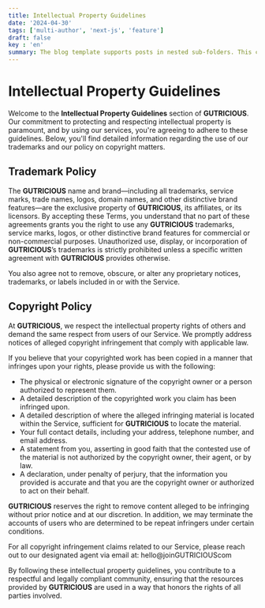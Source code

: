 ```yaml
---
title: Intellectual Property Guidelines  
date: '2024-04-30'
tags: ['multi-author', 'next-js', 'feature']
draft: false
key : 'en'
summary: The blog template supports posts in nested sub-folders. This can be used to group posts of similar content e.g. a multi-part course.
---
```



# Intellectual Property Guidelines

Welcome to the **Intellectual Property Guidelines** section of **GUTRICIOUS**. Our commitment to protecting and respecting intellectual property is paramount, and by using our services, you're agreeing to adhere to these guidelines. Below, you'll find detailed information regarding the use of our trademarks and our policy on copyright matters.

## Trademark Policy

The **GUTRICIOUS** name and brand—including all trademarks, service marks, trade names, logos, domain names, and other distinctive brand features—are the exclusive property of **GUTRICIOUS**, its affiliates, or its licensors. By accepting these Terms, you understand that no part of these agreements grants you the right to use any **GUTRICIOUS** trademarks, service marks, logos, or other distinctive brand features for commercial or non-commercial purposes. Unauthorized use, display, or incorporation of **GUTRICIOUS**’s trademarks is strictly prohibited unless a specific written agreement with **GUTRICIOUS** provides otherwise.

You also agree not to remove, obscure, or alter any proprietary notices, trademarks, or labels included in or with the Service.

## Copyright Policy

At **GUTRICIOUS**, we respect the intellectual property rights of others and demand the same respect from users of our Service. We promptly address notices of alleged copyright infringement that comply with applicable law.

If you believe that your copyrighted work has been copied in a manner that infringes upon your rights, please provide us with the following:

- The physical or electronic signature of the copyright owner or a person authorized to represent them.
- A detailed description of the copyrighted work you claim has been infringed upon.
- A detailed description of where the alleged infringing material is located within the Service, sufficient for **GUTRICIOUS** to locate the material.
- Your full contact details, including your address, telephone number, and email address.
- A statement from you, asserting in good faith that the contested use of the material is not authorized by the copyright owner, their agent, or by law.
- A declaration, under penalty of perjury, that the information you provided is accurate and that you are the copyright owner or authorized to act on their behalf.

**GUTRICIOUS** reserves the right to remove content alleged to be infringing without prior notice and at our discretion. In addition, we may terminate the accounts of users who are determined to be repeat infringers under certain conditions.

For all copyright infringement claims related to our Service, please reach out to our designated agent via email at: hello@joinGUTRICIOUScom

By following these intellectual property guidelines, you contribute to a respectful and legally compliant community, ensuring that the resources provided by **GUTRICIOUS** are used in a way that honors the rights of all parties involved.